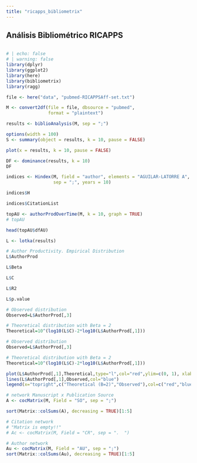 ```yaml
---
title: "ricapps_bibliometrix"
---
```


## Análisis Bibliométrico RICAPPS

```r

```

```r
# | echo: false
# | warning: false
library(dplyr)
library(ggplot2)
library(here)
library(bibliometrix)
library(ragg)

file <- here("data", "pubmed-RICAPPSAff-set.txt")

M <- convert2df(file = file, dbsource = "pubmed", 
                format = "plaintext")

results <- biblioAnalysis(M, sep = ";")

options(width = 100)
S <- summary(object = results, k = 10, pause = FALSE)
```

```r
plot(x = results, k = 10, pause = FALSE)
```

```r
DF <- dominance(results, k = 10)
DF
```

```r
indices <- Hindex(M, field = "author", elements = "AGUILAR-LATORRE A",
                  sep = ";", years = 10)

indices$H

indices$CitationList
```

```r
topAU <- authorProdOverTime(M, k = 10, graph = TRUE)
# topAU

head(topAU$dfAU)
```

```r
L <- lotka(results)

# Author Productivity. Empirical Distribution
L$AuthorProd

L$Beta

L$C

L$R2

L$p.value

# Observed distribution
Observed=L$AuthorProd[,3]

# Theoretical distribution with Beta = 2
Theoretical=10^(log10(L$C)-2*log10(L$AuthorProd[,1]))


```

```r
# Observed distribution
Observed=L$AuthorProd[,3]

# Theoretical distribution with Beta = 2
Theoretical=10^(log10(L$C)-2*log10(L$AuthorProd[,1]))

plot(L$AuthorProd[,1],Theoretical,type="l",col="red",ylim=c(0, 1), xlab="Articles",ylab="Freq. of Authors",main="Scientific Productivity")
lines(L$AuthorProd[,1],Observed,col="blue")
legend(x="topright",c("Theoretical (B=2)","Observed"),col=c("red","blue"),lty = c(1,1,1),cex=0.6,bty="n")
```

```r

# network Manuscript x Publication Source
A <- cocMatrix(M, Field = "SO", sep = ";")

sort(Matrix::colSums(A), decreasing = TRUE)[1:5]
```

```r
# Citation network
# "Matrix is empty!!"
# Ac <- cocMatrix(M, Field = "CR", sep = ".  ")

```

```r
# Author network
Au <- cocMatrix(M, Field = "AU", sep = ";")
sort(Matrix::colSums(Au), decreasing = TRUE)[1:5]
```

